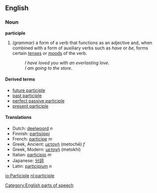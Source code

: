 ==English==
===Noun===
'''participle'''

# ''(grammar)'' a form of a verb that functions as an adjective and, when combined with a form of auxiliary verbs such as ''have'' or ''be'', forms certain [[tense]]s or [[mood]]s of the verb.
#: ''I have loved you with an everlasting love.''
#: ''I am going to the store.''

====Derived terms====
*[[future participle]]
*[[past participle]]
*[[perfect passive participle]]
*[[present participle]]

==== Translations ====
*Dutch: [[deelwoord]] ''n''
*Finnish: [[partisiippi]]
*French: [[participe]] ''m''
*Greek, Ancient: [[μετοχή]] (metochē) ''f''
*Greek, Modern: [[μετοχή]] (metokhí)
*Italian: [[participio]] ''m''
*Japanese: [[分詞]]
*Latin: [[participium]] ''n''

[[Category:English parts of speech]]

[[io:Participle]]
[[nl:participle]]